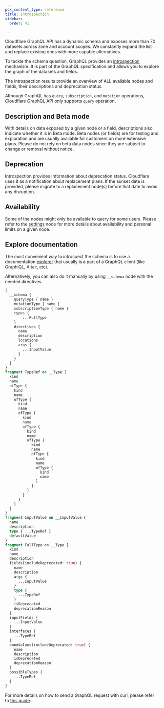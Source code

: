 ```yaml
---
pcx_content_type: reference
title: Introspection
sidebar:
  order: 41

---
```


Cloudflare GraphQL API has a dynamic schema and exposes more than 70 datasets
across zone and account scopes. We constantly expand the list and replace
existing ones with more capable alternatives.

To tackle the schema question, GraphQL provides an [introspection][1] mechanism.
It is part of the GraphQL specification and allows you to explore the graph of
the datasets and fields.

The introspection results provide an overview of ALL available nodes and fields,
their descriptions and deprecation status.

Although GraphQL has `query`, `subscription`, and `mutation` operations,
Cloudflare GraphQL API only supports `query` operation.

## Description and Beta mode

With details on data exposed by a given node or a field, descriptions also
indicate whether it is in Beta mode. Beta nodes (or fields) are for testing and
exploration and are usually available for customers on more extensive plans.
Please do not rely on beta data nodes since they are subject to change or
removal without notice.

## Deprecation

Introspection provides information about deprecation status. Cloudflare uses it
as a notification about replacement plans. If the sunset date is provided,
please migrate to a replacement node(s) before that date to avoid any
disruption.

## Availability

Some of the nodes might only be available to query for some users. Please refer
to the [settings][2] node for more details about availability and personal
limits on a given node.

## Explore documentation

The most convenient way to introspect the schema is to use a documentation
[explorer][3] that usually is a part of a GraphQL client (like GraphiQL, Altair,
etc).

Alternatively, you can also do it manually by using `__schema` node with the
needed directives.

```graphql title="A typical introspection query"
{
  __schema {
    queryType { name }
    mutationType { name }
    subscriptionType { name }
    types {
        ...FullType
    }
    directives {
      name
      description
      locations
      args {
        ...InputValue
      }
    }
  }
}
fragment TypeRef on __Type {
  kind
  name
  ofType {
    kind
    name
    ofType {
      kind
      name
      ofType {
        kind
        name
        ofType {
          kind
          name
          ofType {
            kind
            name
            ofType {
              kind
              name
              ofType {
                kind
                name
              }
            }
          }
        }
      }
    }
  }
}
fragment InputValue on __InputValue {
  name
  description
  type { ...TypeRef }
  defaultValue
}
fragment FullType on __Type {
  kind
  name
  description
  fields(includeDeprecated: true) {
    name
    description
    args {
      ...InputValue
    }
    type {
      ...TypeRef
    }
    isDeprecated
    deprecationReason
  }
  inputFields {
    ...InputValue
  }
  interfaces {
    ...TypeRef
  }
  enumValues(includeDeprecated: true) {
    name
    description
    isDeprecated
    deprecationReason
  }
  possibleTypes {
    ...TypeRef
  }
}
```

For more details on how to send a GraphQL request with curl, please refer to
[this guide][4].

[1]: https://graphql.org/learn/introspection/

[2]: /analytics/graphql-api/features/discovery/settings/

[3]: /analytics/graphql-api/getting-started/explore-graphql-schema/

[4]: /analytics/graphql-api/getting-started/execute-graphql-query/
